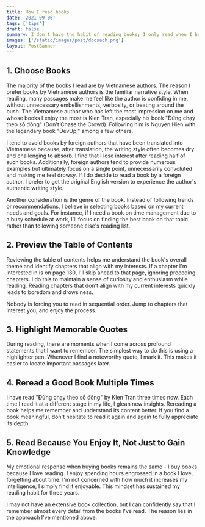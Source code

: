 ```yaml
---
title: How I read books
date: '2021-09-06'
tags: ['tips']
draft: false
summary: I don't have the habit of reading books; I only read when I have free time. I consider books as a leisure activity for when I have spare moments – a blend of entertainment and gaining knowledge.
images: ['/static/images/post/docsach.png']
layout: PostBanner
---
```


## 1. Choose Books
The majority of the books I read are by Vietnamese authors. The reason I prefer books by Vietnamese authors is the familiar narrative style. When reading, many passages make me feel like the author is confiding in me, without unnecessary embellishments, verbosity, or beating around the bush. The Vietnamese author who has left the most impression on me and whose books I enjoy the most is Kien Tran, especially his book "Đừng chạy theo số đông" (Don't Chase the Crowd). Following him is Nguyen Hien with the legendary book "DevUp," among a few others.

I tend to avoid books by foreign authors that have been translated into Vietnamese because, after translation, the writing style often becomes dry and challenging to absorb. I find that I lose interest after reading half of such books. Additionally, foreign authors tend to provide numerous examples but ultimately focus on a single point, unnecessarily convoluted and making me feel drowsy. If I do decide to read a book by a foreign author, I prefer to get the original English version to experience the author's authentic writing style.

Another consideration is the genre of the book. Instead of following trends or recommendations, I believe in selecting books based on my current needs and goals. For instance, if I need a book on time management due to a busy schedule at work, I'll focus on finding the best book on that topic rather than following someone else's reading list.

## 2. Preview the Table of Contents
Reviewing the table of contents helps me understand the book's overall theme and identify chapters that align with my interests. If a chapter I'm interested in is on page 130, I'll skip ahead to that page, ignoring preceding chapters. I do this to maintain a sense of curiosity and enthusiasm while reading. Reading chapters that don't align with my current interests quickly leads to boredom and drowsiness.

Nobody is forcing you to read in sequential order. Jump to chapters that interest you, and enjoy the process.

## 3. Highlight Memorable Quotes
During reading, there are moments when I come across profound statements that I want to remember. The simplest way to do this is using a highlighter pen. Whenever I find a noteworthy quote, I mark it. This makes it easier to locate important passages later.

## 4. Reread a Good Book Multiple Times
I have read "Đừng chạy theo số đông" by Kien Tran three times now. Each time I read it at a different stage in my life, I glean new insights. Rereading a book helps me remember and understand its content better. If you find a book meaningful, don't hesitate to read it again and again to fully appreciate its depth.

## 5. Read Because You Enjoy It, Not Just to Gain Knowledge
My emotional response when buying books remains the same - I buy books because I love reading. I enjoy spending hours engrossed in a book I love, forgetting about time. I'm not concerned with how much it increases my intelligence; I simply find it enjoyable. This mindset has sustained my reading habit for three years.

I may not have an extensive book collection, but I can confidently say that I remember almost every detail from the books I've read. The reason lies in the approach I've mentioned above.